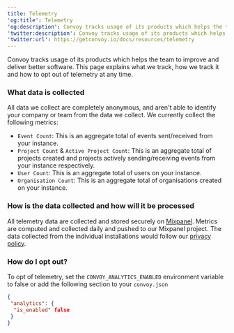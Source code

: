 ```yaml
---
title: Telemetry
'og:title': Telemetry
'og:description': Convoy tracks usage of its products which helps the team to improve and deliver better software. All telemetry data are collected and stored securely on Mixpanel.
'twitter:description': Convoy tracks usage of its products which helps the team to improve and deliver better software. All telemetry data are collected and stored securely on Mixpanel.
'twitter:url': https://getconvoy.io/docs/resources/telemetry
---
```


Convoy tracks usage of its products which helps the team to improve and deliver better software. This page explains what we track, how we track it and how to opt out of telemetry at any time.

### What data is collected

All data we collect are completely anonymous, and aren't able to identify your company or team from the data we collect. We currently collect the following metrics:

-   `Event Count`: This is an aggregate total of events sent/received from your instance.
-   `Project Count` & `Active Project Count`: This is an aggregate total of projects created and projects actively sending/receiving events from your instance respectively.
-   `User Count`: This is an aggregate total of users on your instance.
-   `Organisation Count`: This is an aggregate total of organisations created on your instance.

### How is the data collected and how will it be processed

All telemetry data are collected and stored securely on [Mixpanel](https://mixpanel.com/). Metrics are computed and collected daily and pushed to our Mixpanel project. The data collected from the individual installations would follow our [privacy policy](https://getconvoy.io/legal/Privacy-Policy-Convoy.pdf).

### How do I opt out?

To opt of telemetry, set the `CONVOY_ANALYTICS_ENABLED` environment variable to false or add the following section to your `convoy.json`

```json Sample Config
{
 "analytics": {
  "is_enabled" false
 }
}
```
